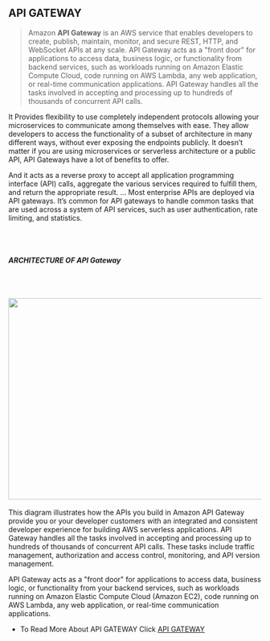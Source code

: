 ## API GATEWAY
> Amazon **API Gateway** is an AWS service that enables developers to create, publish, maintain, monitor, and secure REST, HTTP, and WebSocket APIs at any scale. API Gateway acts as a "front door" for applications to access data, business logic, or functionality from backend services, such as workloads running on Amazon Elastic Compute Cloud, code running on AWS Lambda, any web application, or real-time communication applications. API Gateway handles all the tasks involved in accepting and processing up to hundreds of thousands of concurrent API calls.

It Provides flexibility to use completely independent protocols allowing your microservices to communicate among themselves with ease. They allow developers to access the functionality of a subset of architecture in many different ways, without ever exposing the endpoints publicly. It doesn’t matter if you are using microservices or serverless architecture or a public API, API Gateways have a lot of benefits to offer.

And it acts as a reverse proxy to accept all application programming interface (API) calls, aggregate the various services required to fulfill them, and return the appropriate result. ... Most enterprise APIs are deployed via API gateways. It’s common for API gateways to handle common tasks that are used across a system of API services, such as user authentication, rate limiting, and statistics.

<br></br>
<h6><b>ARCHITECTURE OF API Gateway</b></h6>
<br></br>
<img
  src="https://docs.aws.amazon.com/images/apigateway/latest/developerguide/images/Product-Page-Diagram_Amazon-API-Gateway-How-Works.png"
  alt=""
  width="600"
  height="400"
></img>
<br></br>
This diagram illustrates how the APIs you build in Amazon API Gateway provide you
or your developer customers with an integrated and consistent developer experience
for building AWS serverless applications. API Gateway handles all the tasks involved
in accepting and processing up to hundreds of thousands of concurrent API calls.
These tasks include traffic management, authorization and access control, monitoring,
and API version management.

API Gateway acts as a "front door" for applications to access data, business logic, or functionality from your backend services, such as workloads running on Amazon Elastic Compute Cloud (Amazon EC2), code running on AWS Lambda, any web application, or real-time communication applications.

* To Read More About API GATEWAY Click <u><a href="https://aws.amazon.com/api-gateway/" alt ="" >API GATEWAY</a></u>